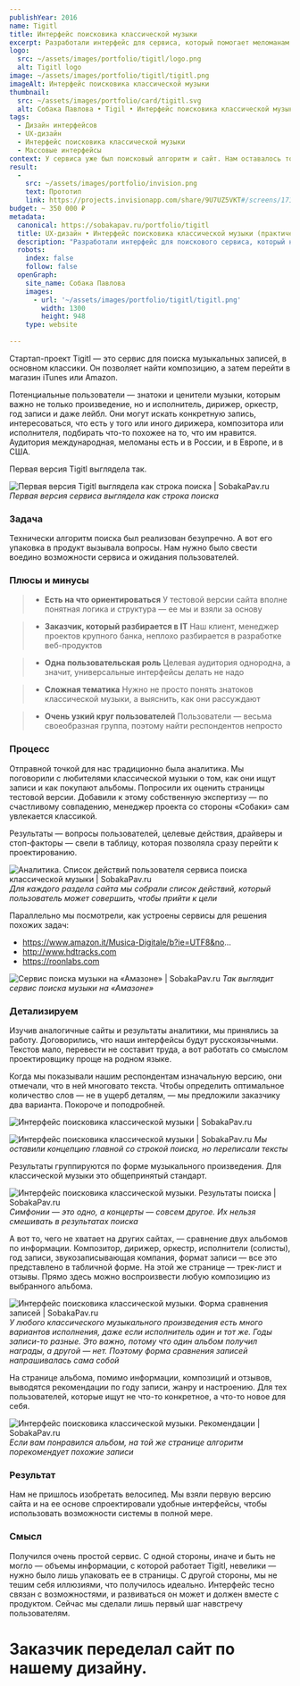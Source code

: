 ```yaml
---
publishYear: 2016
name: Tigitl
title: Интерфейс поисковика классической музыки
excerpt: Разработали интерфейс для сервиса, который помогает меломанам находить классическую музыку по специфичным запросам.
logo:
  src: ~/assets/images/portfolio/tigitl/logo.png
  alt: Tigitl logo
image: ~/assets/images/portfolio/tigitl/tigitl.png
imageAlt: Интерфейс поисковика классической музыки
thumbnail:
  src: ~/assets/images/portfolio/card/tigitl.svg
  alt: Собака Павлова • Tigil • Интерфейс поисковика классической музыки
tags:
  - Дизайн интерфейсов
  - UX-дизайн 
  - Интерфейс поисковика классической музыки
  - Массовые интерфейсы
context: У сервиса уже был поисковый алгоритм и сайт. Нам оставалось только продумать интерфейс. Такой, чтобы меломан мог не просто найти симфонию Чайковского, но еще и повыбирать по исполнителям, дирижерам, оркестрам, годам записи и другим важным для восприятия нюансам.
result:
  -
    src: ~/assets/images/portfolio/invision.png
    text: Прототип
    link: https://projects.invisionapp.com/share/9U7UZ5VKT#/screens/171413989
budget: ~ 350 000 ₽
metadata:
  canonical: https://sobakapav.ru/portfolio/tigitl
  title: UX-дизайн • Интерфейс поисковика классической музыки (практический кейс)
  description: "Разработали интерфейс для поискового сервиса, который находит записи концертов с классической музыкой по специфичным запросам в iTunes и Amazon."
  robots:
    index: false
    follow: false
  openGraph:
    site_name: Собака Павлова
    images:
      - url: '~/assets/images/portfolio/tigitl/tigitl.png'
        width: 1300
        height: 948
    type: website
  
---
```


Стартап-проект Tigitl — это сервис для поиска музыкальных записей, в основном классики. Он позволяет найти композицию, а затем перейти в магазин iTunes или Amazon.

Потенциальные пользователи — знатоки и ценители музыки, которым важно не только произведение, но и исполнитель, дирижер, оркестр, год записи и даже лейбл. Они могут искать конкретную запись, интересоваться, что есть у того или иного дирижера, композитора или исполнителя, подбирать что-то похожее на то, что им нравится. Аудитория международная, меломаны есть и в России, и в Европе, и в США.

Первая версия Tigitl выглядела так.

![Первая версия Tigitl выглядела как строка поиска | SobakaPav.ru](~/assets/images/portfolio/tigitl/1.png)
_Первая версия сервиса выглядела как строка поиска_

### Задача

Технически алгоритм поиска был реализован безупречно. А вот его упаковка в продукт вызывала вопросы. Нам нужно было свести воедино возможности сервиса и ожидания пользователей.

### Плюсы и минусы

>+ **Есть на что ориентироваться**
>У тестовой версии сайта вполне понятная логика и структура — ее мы и взяли за основу

>+ **Заказчик, который разбирается в IT**
>Наш клиент, менеджер проектов крупного банка, неплохо разбирается в разработке веб-продуктов

>+ **Одна пользовательская роль**
>Целевая аудитория однородна, а значит, универсальные интерфейсы делать не надо

>- **Сложная тематика**
>Нужно не просто понять знатоков классической музыки, а выяснить, как они рассуждают

>- **Очень узкий круг пользователей**
>Пользователи — весьма своеобразная группа, поэтому найти респондентов непросто

### Процесс

Отправной точкой для нас традиционно была аналитика. Мы поговорили с любителями классической музыки о том, как они ищут записи и как покупают альбомы. Попросили их оценить страницы тестовой версии. Добавили к этому собственную экспертизу — по счастливому совпадению, менеджер проекта со стороны «Собаки» сам увлекается классикой.

Результаты — вопросы пользователей, целевые действия, драйверы и стоп-факторы — свели в таблицу, которая позволяла сразу перейти к проектированию.

![Аналитика. Список действий пользователя сервиса поиска классической музыки | SobakaPav.ru](~/assets/images/portfolio/tigitl/2.png)
_Для каждого раздела сайта мы собрали список действий, который пользователь может совершить, чтобы прийти к цели_

Параллельно мы посмотрели, как устроены сервисы для решения похожих задач:

- https://www.amazon.it/Musica-Digitale/b?ie=UTF8&no...
- http://www.hdtracks.com
- https://roonlabs.com

![Сервис поиска музыки на «Амазоне» | SobakaPav.ru](~/assets/images/portfolio/tigitl/3.png)
_Так выглядит сервис поиска музыки на «Амазоне»_

### Детализируем

Изучив аналогичные сайты и результаты аналитики, мы принялись за работу. Договорились, что наши интерфейсы будут русскоязычными. Текстов мало, перевести не составит труда, а вот работать со смыслом проектировщику проще на родном языке.

Когда мы показывали нашим респондентам изначальную версию, они отмечали, что в ней многовато текста. Чтобы определить оптимальное количество слов — не в ущерб деталям, — мы предложили заказчику два варианта. Покороче и поподробней.

![Интерфейс поисковика классической музыки | SobakaPav.ru](~/assets/images/portfolio/tigitl/4.png)

![Интерфейс поисковика классической музыки | SobakaPav.ru](~/assets/images/portfolio/tigitl/5.png)
_Мы оставили концепцию главной со строкой поиска, но переписали тексты_

Результаты группируются по форме музыкального произведения. Для классической музыки это общепринятый стандарт.

![Интерфейс поисковика классической музыки. Результаты поиска | SobakaPav.ru](~/assets/images/portfolio/tigitl/6.png)
_Симфонии — это одно, а концерты — совсем другое. Их нельзя смешивать в результатах поиска_

А вот то, чего не хватает на других сайтах, — сравнение двух альбомов по информации. Композитор, дирижер, оркестр, исполнители (солисты), год записи, звукозаписывающая компания, формат записи — все это представлено в табличной форме. На этой же странице — трек-лист и отзывы. Прямо здесь можно воспроизвести любую композицию из выбранного альбома.

![Интерфейс поисковика классической музыки. Форма сравнения записей | SobakaPav.ru](~/assets/images/portfolio/tigitl/7.png)
_У любого классического музыкального произведения есть много вариантов исполнения, даже если исполнитель один и тот же. Годы записи-то разные. Это важно, потому что один альбом получил награды, а другой — нет. Поэтому форма сравнения записей напрашивалась сама собой_

На странице альбома, помимо информации, композиций и отзывов, выводятся рекомендации по году записи, жанру и настроению. Для тех пользователей, которые ищут не что-то конкретное, а что-то новое для себя.

![Интерфейс поисковика классической музыки. Рекомендации | SobakaPav.ru](~/assets/images/portfolio/tigitl/8.png)
_Если вам понравился альбом, на той же странице алгоритм порекомендует похожие записи_

### Результат

Нам не пришлось изобретать велосипед. Мы взяли первую версию сайта и на ее основе спроектировали удобные интерфейсы, чтобы использовать возможности системы в полной мере.

### Смысл

Получился очень простой сервис. С одной стороны, иначе и быть не могло — объемы информации, с которой работает Tigitl, невелики — нужно было лишь упаковать ее в страницы. С другой стороны, мы не тешим себя иллюзиями, что получилось идеально. Интерфейс тесно связан с возможностями, и развиваться он может и должен вместе с продуктом. Сейчас мы сделали лишь первый шаг навстречу пользователям.

# Заказчик переделал сайт по нашему дизайну.

